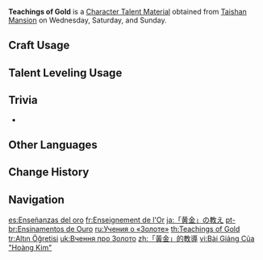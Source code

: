 {{Item Infobox
|id          = 104316
|image       = Item Teachings of Gold.png
|type        = Character Talent Materials
|group2      = Talent Books
|invCategory = Character Development Items
|group       = Gold Books
|quality     = 2
|description = Gold is the symbol of the land of [[Geo]].<br>Gold is the blood that flows deep within [[Liyue]]'s veins, the muscle that makes up Liyue's beating heart, and the bones that make Liyue stand proud.
|day1        = Wednesday
|day2        = Saturday
|day3        = Sunday
|source1     = Taishan Mansion
|source2     = [[Parametric Transformer]]
|source3     = [[Chests]]
}}
'''Teachings of Gold''' is a [[Character Talent Material]] obtained from [[Taishan Mansion]] on Wednesday, Saturday, and Sunday.

==Craft Usage==
{{Craft Usage}}

==Talent Leveling Usage==
{{Talent Leveling Usage}}

==Trivia==
* {{Mail Attachments by Category List}}

==Other Languages==
{{Other Languages
|en      = Teachings of Gold
|zhs     = 「黄金」的教导
|zhs_rm  = "Huángjīn" de Jiàodǎo
|zht     = 「黃金」的教導
|zht_rm  = "Huángjīn" de Jiàodǎo
|zh_tl   = Teachings of "Gold"
|ja      = 「黄金」の教え
|ja_rm   = "Ougon" no Oshie
|ja_tl   = Teachings of "Gold"
|ko      = 「황금」의 가르침
|ko_tl   = Teachings of "Gold"
|es      = Enseñanzas del oro
|es_tl   = Teachings of Gold
|fr      = Enseignement de l'Or
|fr_tl   = Teaching of Gold
|ru      = Учения о «Золоте»
|ru_tl   = Teachings of "Gold"
|th      = Teachings of Gold
|vi      = Bài Giảng Của "Hoàng Kim"
|vi_tl   = Teachings of "Gold"
|de      = Lehren des „Golds“
|de_tl   = Teachings of "Gold"
|id      = Teachings of "Gold"
|pt      = Ensinamentos de Ouro
|pt_tl   = Teachings of Gold
|tr      = Altın Öğretisi
|tr_tl   = Gold Doctrine
|it      = Insegnamenti dell'oro
|it_tl   = Teachings of Gold
}}

==Change History==
{{Change History|1.0}}

==Navigation==
{{Development Item Navbox|Character Talent Materials}}

[[es:Enseñanzas del oro]]
[[fr:Enseignement de l'Or]]
[[ja:「黄金」の教え]]
[[pt-br:Ensinamentos de Ouro]]
[[ru:Учения о «Золоте»]]
[[th:Teachings of Gold]]
[[tr:Altın Öğretisi]]
[[uk:Вчення про Золото]]
[[zh:「黃金」的教導]]
[[vi:Bài Giảng Của "Hoàng Kim"]]